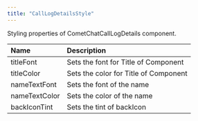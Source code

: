 ```yaml
---
title: "CallLogDetailsStyle"
---
```


Styling properties of CometChatCallLogDetails component.

| Name          | Description                           |
| :------------- | :------------------------------------- |
| titleFont     | Sets the font for Title of Component  |
| titleColor    | Sets the color for Title of Component |
| nameTextFont  | Sets the font of the name             |
| nameTextColor | Sets the color of the name            |
| backIconTint  | Sets the tint of backIcon             |
